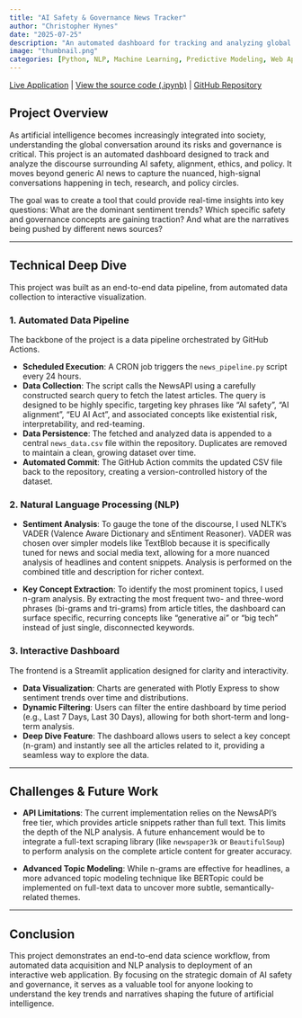 ```yaml
---
title: "AI Safety & Governance News Tracker"
author: "Christopher Hynes"
date: "2025-07-25"
description: "An automated dashboard for tracking and analyzing global discourse on AI safety, alignment, and policy, built with Python, Streamlit, and GitHub Actions."
image: "thumbnail.png"
categories: [Python, NLP, Machine Learning, Predictive Modeling, Web App]
---
```


<i class="fa-solid fa-arrow-up-right-from-square"></i> [Live Application](https://ai-news-dashboard.streamlit.app/) |
<i class="fa-solid fa-file-code"></i> [View the source code (.ipynb)](code.py) |
<i class="fa-brands fa-github"></i> [GitHub Repository](https://github.com/hynesc/ai-news-dashboard)

## Project Overview

As artificial intelligence becomes increasingly integrated into society, understanding the global conversation around its risks and governance is critical. This project is an automated dashboard designed to track and analyze the discourse surrounding AI safety, alignment, ethics, and policy. It moves beyond generic AI news to capture the nuanced, high-signal conversations happening in tech, research, and policy circles.

The goal was to create a tool that could provide real-time insights into key questions: What are the dominant sentiment trends? Which specific safety and governance concepts are gaining traction? And what are the narratives being pushed by different news sources?

---

## Technical Deep Dive

This project was built as an end-to-end data pipeline, from automated data collection to interactive visualization.

### 1. Automated Data Pipeline

The backbone of the project is a data pipeline orchestrated by GitHub Actions.

- **Scheduled Execution**: A CRON job triggers the `news_pipeline.py` script every 24 hours.
- **Data Collection**: The script calls the NewsAPI using a carefully constructed search query to fetch the latest articles. The query is designed to be highly specific, targeting key phrases like "AI safety", "AI alignment", "EU AI Act", and associated concepts like existential risk, interpretability, and red-teaming.
- **Data Persistence**: The fetched and analyzed data is appended to a central `news_data.csv` file within the repository. Duplicates are removed to maintain a clean, growing dataset over time.
- **Automated Commit**: The GitHub Action commits the updated CSV file back to the repository, creating a version-controlled history of the dataset.

### 2. Natural Language Processing (NLP)

- **Sentiment Analysis**: To gauge the tone of the discourse, I used NLTK’s VADER (Valence Aware Dictionary and sEntiment Reasoner). VADER was chosen over simpler models like TextBlob because it is specifically tuned for news and social media text, allowing for a more nuanced analysis of headlines and content snippets. Analysis is performed on the combined title and description for richer context.

- **Key Concept Extraction**: To identify the most prominent topics, I used n-gram analysis. By extracting the most frequent two- and three-word phrases (bi-grams and tri-grams) from article titles, the dashboard can surface specific, recurring concepts like "generative ai" or "big tech" instead of just single, disconnected keywords.

### 3. Interactive Dashboard

The frontend is a Streamlit application designed for clarity and interactivity.

- **Data Visualization**: Charts are generated with Plotly Express to show sentiment trends over time and distributions.
- **Dynamic Filtering**: Users can filter the entire dashboard by time period (e.g., Last 7 Days, Last 30 Days), allowing for both short-term and long-term analysis.
- **Deep Dive Feature**: The dashboard allows users to select a key concept (n-gram) and instantly see all the articles related to it, providing a seamless way to explore the data.

---

## Challenges & Future Work

- **API Limitations**: The current implementation relies on the NewsAPI’s free tier, which provides article snippets rather than full text. This limits the depth of the NLP analysis. A future enhancement would be to integrate a full-text scraping library (like `newspaper3k` or `BeautifulSoup`) to perform analysis on the complete article content for greater accuracy.

- **Advanced Topic Modeling**: While n-grams are effective for headlines, a more advanced topic modeling technique like BERTopic could be implemented on full-text data to uncover more subtle, semantically-related themes.

---

## Conclusion

This project demonstrates an end-to-end data science workflow, from automated data acquisition and NLP analysis to deployment of an interactive web application. By focusing on the strategic domain of AI safety and governance, it serves as a valuable tool for anyone looking to understand the key trends and narratives shaping the future of artificial intelligence.
